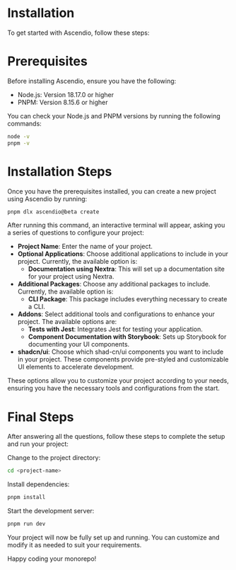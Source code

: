 # Installation

To get started with Ascendio, follow these steps:

# Prerequisites

Before installing Ascendio, ensure you have the following:

- Node.js: Version 18.17.0 or higher
- PNPM: Version 8.15.6 or higher

You can check your Node.js and PNPM versions by running the following commands:

```sh
node -v
pnpm -v
```

# Installation Steps

Once you have the prerequisites installed, you can create a new project using Ascendio by running:

```sh
pnpm dlx ascendio@beta create
```

After running this command, an interactive terminal will appear, asking you a series of questions to configure your project:

- **Project Name**: Enter the name of your project.
- **Optional Applications**: Choose additional applications to include in your project. Currently, the available option is:
  - **Documentation using Nextra**: This will set up a documentation site for your project using Nextra. <br/>
- **Additional Packages**: Choose any additional packages to include. Currently, the available option is:
  - **CLI Package**: This package includes everything necessary to create a CLI.
- **Addons**: Select additional tools and configurations to enhance your project. The available options are:
  - **Tests with Jest**: Integrates Jest for testing your application.
  - **Component Documentation with Storybook**: Sets up Storybook for documenting your UI components.
- **shadcn/ui**: Choose which shad-cn/ui components you want to include in your project. These components provide pre-styled and customizable UI elements to accelerate development.

These options allow you to customize your project according to your needs, ensuring you have the necessary tools and configurations from the start.

# Final Steps

After answering all the questions, follow these steps to complete the setup and run your project:

Change to the project directory:

```sh
cd <project-name>
```

Install dependencies:

```sh
pnpm install
```

Start the development server:

```sh
pnpm run dev
```

Your project will now be fully set up and running. You can customize and modify it as needed to suit your requirements.

Happy coding your monorepo!
